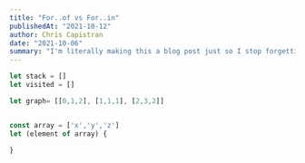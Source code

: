 ```yaml
---
title: "For..of vs For..in"
publishedAt: "2021-10-12"
author: Chris Capistran
date: "2021-10-06"
summary: "I'm literally making this a blog post just so I stop forgetting this."
---
```


```javascript:graph.js
let stack = []
let visited = []

let graph= [[0,1,2], [1,1,1], [2,3,2]]


const array = ['x','y','z']
let (element of array) {

}

```
